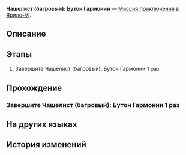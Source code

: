{{Дополнить|Диалоги.}}
{{Миссия Инфобокс
|id              = 4010124
|Название        = 
|Изображение     = Миссия Освоения Чашелист (багровый) Бутон Гармонии.png
|Тип             = Миссия приключения
|События         = 
|Глава           = 
|Условия         = Завершена [[Миссия приключения]] ''[[Чашелист (багровый): Бутон Гармонии]]''
|Персонажи       = Первопроходец
|СтартЛокация    = [[Ярило-VI]] — [[Поселение роботов]]
|Локации         = Поселение роботов
|Предыдущая      = 
|Следующая       = 
|Награды         = Разрежённый эфир*3; Кредиты*2 000
}}
'''Чашелист (багровый): Бутон Гармонии''' — [[Миссия приключения]] в [[Ярило-VI]].

==Описание==
{{Описание|<!--официальное описание из Перекрёстка судеб-->}}

==Этапы==
# Завершите Чашелист (багровый): Бутон Гармонии 1 раз

==Прохождение==
{{Дополнить}}

===Завершите Чашелист (багровый): Бутон Гармонии 1 раз===
{{Описание миссии|локация=Поселение роботов|Завершите Чашелист (багровый): Бутон Гармонии и получите награду}}
{{Диалог Начало}}
{{Диалог Конец}}

==На других языках==
{{На других языках
|en   = Calyx (Crimson): Bud of Harmony
|zhs  = 「拟造花萼（赤）&nbsp;•&nbsp;同谐之蕾」
|zht  = 「擬造花萼（赤）•同諧之蕾」
|ja   = 「疑似花萼（赤）・調和の蕾」
|ko   = 「모조 꽃받침(적) • 화합의 봉오리」
|es   = Cáliz (carmesí): Flor de la Armonía
|fr   = Calice pourpre : Bourgeon de l'Harmonie
|ru   = Чашелист (багровый): Бутон Гармонии
|th   = Calyx (Crimson): ช่อแห่งการประสาน
|vi   = "Đài Hoa Nhân Tạo (Đỏ) - Nụ Hoa Hòa Hợp"
|de   = Blütenkelch (Karminrot): Knospe der Harmonie
|id   = "Calyx (Crimson): Bud of Harmony"
|pt   = Cálice (Rubro): Botão da Harmonia
}}

==История изменений==
{{История изменений|2.7}}
